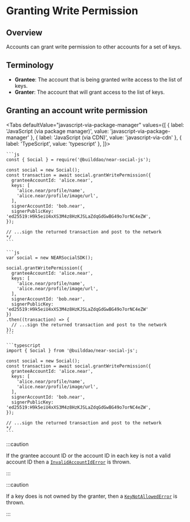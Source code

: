 
# Granting Write Permission

<TOCInline
  maxHeadingLevel={4}
  toc={toc}
/>

## Overview

Accounts can grant write permission to other accounts for a set of keys.

## Terminology

* **Grantee**: The account that is being granted write access to the list of keys.
* **Granter**: The account that will grant access to the list of keys.

## Granting an account write permission

<Tabs
  defaultValue="javascript-via-package-manager"
  values={[
    { label: 'JavaScript (via package manager)', value: 'javascript-via-package-manager' },
    { label: 'JavaScript (via CDN)', value: 'javascript-via-cdn' },
    { label: 'TypeScript', value: 'typescript' },
  ]}>
  <TabItem value="javascript-via-package-manager">

    ```js
    const { Social } = require('@builddao/near-social-js');

    const social = new Social();
    const transaction = await social.grantWritePermission({
      granteeAccountId: 'alice.near',
      keys: [
        'alice.near/profile/name',
        'alice.near/profile/image/url',
      ],
      signerAccountId: 'bob.near',
      signerPublicKey: 'ed25519:H9k5eiU4xXS3M4z8HzKJSLaZdqGdGwBG49o7orNC4eZW',
    });

    // ...sign the returned transaction and post to the network
    */
    ```

  </TabItem>
  <TabItem value="javascript-via-cdn">

    ```js
    var social = new NEARSocialSDK();

    social.grantWritePermission({
      granteeAccountId: 'alice.near',
      keys: [
        'alice.near/profile/name',
        'alice.near/profile/image/url',
      ],
      signerAccountId: 'bob.near',
      signerPublicKey: 'ed25519:H9k5eiU4xXS3M4z8HzKJSLaZdqGdGwBG49o7orNC4eZW'
    })
    .then((transaction) => {
      // ...sign the returned transaction and post to the network
    });
    ```

  </TabItem>
  <TabItem value="typescript">

    ```typescript
    import { Social } from '@builddao/near-social-js';

    const social = new Social();
    const transaction = await social.grantWritePermission({
      granteeAccountId: 'alice.near',
      keys: [
        'alice.near/profile/name',
        'alice.near/profile/image/url',
      ],
      signerAccountId: 'bob.near',
      signerPublicKey: 'ed25519:H9k5eiU4xXS3M4z8HzKJSLaZdqGdGwBG49o7orNC4eZW',
    });

    // ...sign the returned transaction and post to the network
    */
    ```

  </TabItem>
</Tabs>

:::caution

If the grantee account ID or the account ID in each key is not a valid account ID then a [`InvalidAccountIdError`](../../api-reference/errors#invalidaccountiderror) is thrown.

:::

:::caution

If a key does is not owned by the granter, then a [`KeyNotAllowedError`](../../api-reference/errors#keynotallowederror) is thrown.

:::
